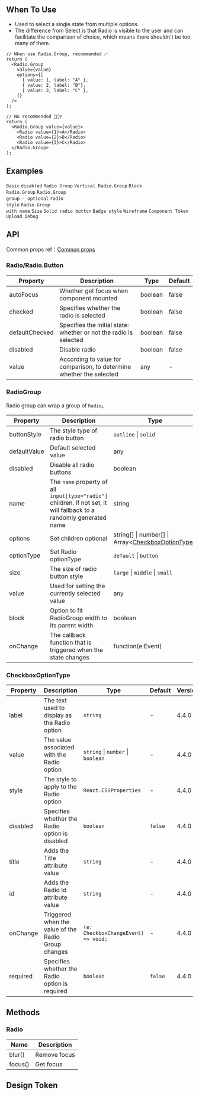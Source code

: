 

<Meta of={RadioStories} />

        
## When To Use

- Used to select a single state from multiple options.
- The difference from Select is that Radio is visible to the user and can facilitate the comparison of choice, which means there shouldn't be too many of them.

```tsx
// When use Radio.Group, recommended ✅
return (
  <Radio.Group
    value={value}
    options={[
      { value: 1, label: "A" },
      { value: 2, label: "B"},
      { value: 3, label: "C" },
    ]}
  />
);

// No recommended 🙅🏻‍♀️
return (
  <Radio.Group value={value}>
    <Radio value={1}>A</Radio>
    <Radio value={2}>B</Radio>
    <Radio value={3}>C</Radio>
  </Radio.Group>
);
```

## Examples

<code src="./demo/basic.tsx">Basic</code>
<code src="./demo/disabled.tsx">disabled</code>
<code src="./demo/radiogroup.tsx">Radio Group</code>
<code src="./demo/radiogroup-more.tsx">Vertical Radio.Group</code>
<code src="./demo/radiogroup-block.tsx" version="5.21.0">Block Radio.Group</code>
<code src="./demo/radiogroup-options.tsx">Radio.Group group - optional</code>
<code src="./demo/radiobutton.tsx">radio style</code>
<code src="./demo/radiogroup-with-name.tsx">Radio.Group with name</code>
<code src="./demo/size.tsx">Size</code>
<code src="./demo/radiobutton-solid.tsx">Solid radio button</code>
<code src="./demo/badge.tsx" debug>Badge style</code>
<code src="./demo/wireframe.tsx" debug>Wireframe</code>
<code src="./demo/component-token.tsx" debug>Component Token</code>
<code src="./demo/debug-upload.tsx" debug>Upload Debug</code>

## API

Common props ref：[Common props](/docs/react/common-props)

### Radio/Radio.Button

| Property | Description | Type | Default |
| --- | --- | --- | --- |
| autoFocus | Whether get focus when component mounted | boolean | false |
| checked | Specifies whether the radio is selected | boolean | false |
| defaultChecked | Specifies the initial state: whether or not the radio is selected | boolean | false |
| disabled | Disable radio | boolean | false |
| value | According to value for comparison, to determine whether the selected | any | - |

### RadioGroup

Radio group can wrap a group of `Radio`。

| Property | Description | Type | Default | Version |
| --- | --- | --- | --- | --- |
| buttonStyle | The style type of radio button | `outline` \| `solid` | `outline` |  |
| defaultValue | Default selected value | any | - |  |
| disabled | Disable all radio buttons | boolean | false |  |
| name | The `name` property of all `input[type="radio"]` children. If not set, it will fallback to a randomly generated name | string | - |  |
| options | Set children optional | string\[] \| number\[] \| Array&lt;[CheckboxOptionType](#checkboxoptiontype)> | - |  |
| optionType | Set Radio optionType | `default` \| `button` | `default` | 4.4.0 |
| size | The size of radio button style | `large` \| `middle` \| `small` | - |  |
| value | Used for setting the currently selected value | any | - |  |
| block | Option to fit RadioGroup width to its parent width | boolean | false | 5.21.0 |
| onChange | The callback function that is triggered when the state changes | function(e:Event) | - |  |

### CheckboxOptionType

| Property | Description | Type | Default | Version |
| --- | --- | --- | --- | --- |
| label | The text used to display as the Radio option | `string` | - | 4.4.0 |
| value | The value associated with the Radio option | `string` \| `number` \| `boolean` | - | 4.4.0 |
| style | The style to apply to the Radio option | `React.CSSProperties` | - | 4.4.0 |
| disabled | Specifies whether the Radio option is disabled | `boolean` | `false` | 4.4.0 |
| title | Adds the Title attribute value | `string` | - | 4.4.0 |
| id | Adds the Radio Id attribute value | `string` | - | 4.4.0 |
| onChange | Triggered when the value of the Radio Group changes | `(e: CheckboxChangeEvent) => void;` | - | 4.4.0 |
| required | Specifies whether the Radio option is required | `boolean` | `false` | 4.4.0 |

## Methods

### Radio

| Name    | Description  |
| ------- | ------------ |
| blur()  | Remove focus |
| focus() | Get focus    |

## Design Token

``` <ComponentTokenTable component="Radio"></ComponentTokenTable>

